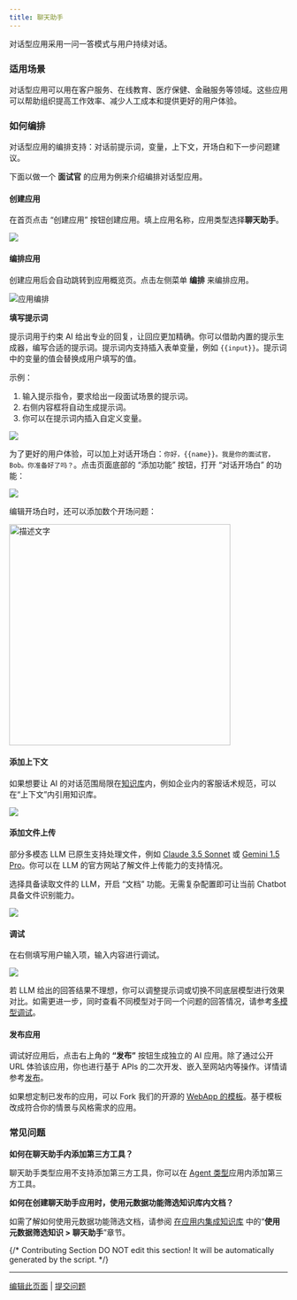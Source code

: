 ```yaml
---
title: 聊天助手
---
```



对话型应用采用一问一答模式与用户持续对话。

### 适用场景

对话型应用可以用在客户服务、在线教育、医疗保健、金融服务等领域。这些应用可以帮助组织提高工作效率、减少人工成本和提供更好的用户体验。

### 如何编排

对话型应用的编排支持：对话前提示词，变量，上下文，开场白和下一步问题建议。

下面以做一个 **面试官** 的应用为例来介绍编排对话型应用。

#### 创建应用

在首页点击 “创建应用” 按钮创建应用。填上应用名称，应用类型选择**聊天助手**。

![](https://assets-docs.dify.ai/2024/12/572b246b74431dd550c5b61d9215dbaa.png)

#### 编排应用

创建应用后会自动跳转到应用概览页。点击左侧菜单 **编排** 来编排应用。

![应用编排](https://assets-docs.dify.ai/dify-enterprise-mintlify/zh_CN/guides/application-orchestrate/f19f991c1295c2ed3230ef27fc47818e.png)

**填写提示词**

提示词用于约束 AI 给出专业的回复，让回应更加精确。你可以借助内置的提示生成器，编写合适的提示词。提示词内支持插入表单变量，例如 `{{input}}`。提示词中的变量的值会替换成用户填写的值。

示例：

1. 输入提示指令，要求给出一段面试场景的提示词。
2. 右侧内容框将自动生成提示词。
3. 你可以在提示词内插入自定义变量。

![](https://assets-docs.dify.ai/dify-enterprise-mintlify/zh_CN/guides/application-orchestrate/9dbd67eacb701500c64e61978d35b812.png)

为了更好的用户体验，可以加上对话开场白：`你好，{{name}}。我是你的面试官，Bob。你准备好了吗？`。点击页面底部的 “添加功能” 按钮，打开 “对话开场白” 的功能：

![](https://assets-docs.dify.ai/dify-enterprise-mintlify/zh_CN/guides/application-orchestrate/9c81c98c4b58f894ed92e06a4b9bcf87.png)

编辑开场白时，还可以添加数个开场问题：

<img
  src="https://assets-docs.dify.ai/2025/04/2698f7edc53d7886007c6c78faba698e.png"
  alt="描述文字"
  width="400"
/>

#### 添加上下文

如果想要让 AI 的对话范围局限在[知识库](../knowledge-base/)内，例如企业内的客服话术规范，可以在“上下文”内引用知识库。

![](https://assets-docs.dify.ai/2025/04/f99d63b2c6ab6c5bd20d036374cd803c.png)

#### 添加文件上传

部分多模态 LLM 已原生支持处理文件，例如 [Claude 3.5 Sonnet](https://docs.anthropic.com/en/docs/build-with-claude/pdf-support) 或 [Gemini 1.5 Pro](https://ai.google.dev/api/files)。你可以在 LLM 的官方网站了解文件上传能力的支持情况。

选择具备读取文件的 LLM，开启 “文档” 功能。无需复杂配置即可让当前 Chatbot 具备文件识别能力。

![](https://assets-docs.dify.ai/2024/11/823399d85e8ced5068dc9da4f693170e.png)

#### 调试

在右侧填写用户输入项，输入内容进行调试。

![](https://assets-docs.dify.ai/dify-enterprise-mintlify/zh_CN/guides/application-orchestrate/21640904df527d7487b4ac646738971b.png)

若 LLM 给出的回答结果不理想，你可以调整提示词或切换不同底层模型进行效果对比。如需更进一步，同时查看不同模型对于同一个问题的回答情况，请参考[多模型调试](./multiple-llms-debugging)。

#### 发布应用

调试好应用后，点击右上角的 **“发布”** 按钮生成独立的 AI 应用。除了通过公开 URL 体验该应用，你也进行基于 APIs 的二次开发、嵌入至网站内等操作。详情请参考[发布](/zh-hans/guides/application-publishing)。

如果想定制已发布的应用，可以 Fork 我们的开源的 [WebApp 的模板](https://github.com/langgenius/webapp-conversation)。基于模板改成符合你的情景与风格需求的应用。

### 常见问题

**如何在聊天助手内添加第三方工具？**

聊天助手类型应用不支持添加第三方工具，你可以在 [Agent 类型](/zh-hans/guides/application-orchestrate/agent)应用内添加第三方工具。

**如何在创建聊天助手应用时，使用元数据功能筛选知识库内文档？**

如需了解如何使用元数据功能筛选文档，请参阅 [在应用内集成知识库](https://docs.dify.ai/zh-hans/guides/knowledge-base/integrate-knowledge-within-application) 中的“**使用元数据筛选知识 > 聊天助手**”章节。

{/*
Contributing Section
DO NOT edit this section!
It will be automatically generated by the script.
*/}

---

[编辑此页面](https://github.com/langgenius/dify-docs/edit/main/zh-hans/guides/application-orchestrate/chatbot-application.mdx) | [提交问题](https://github.com/langgenius/dify-docs/issues/new?template=docs.yml)

